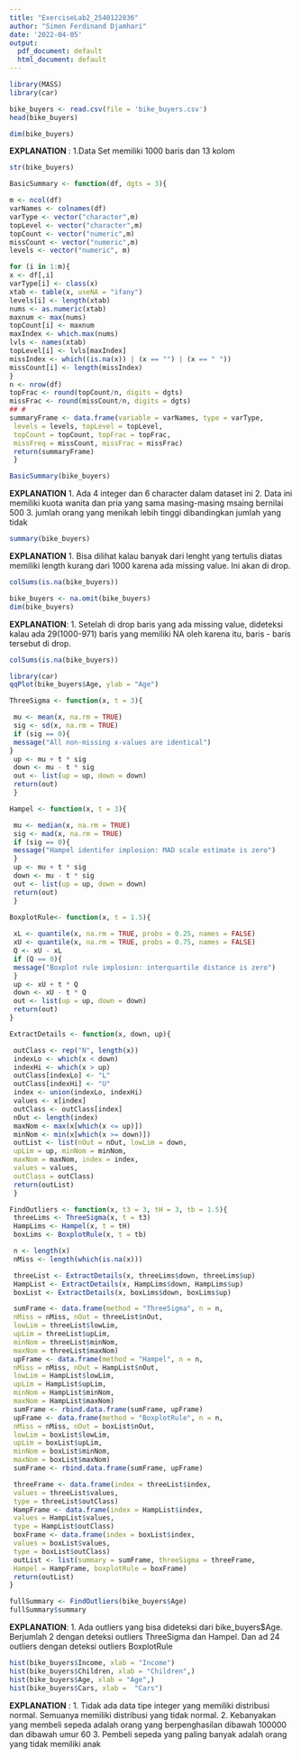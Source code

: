 ---
title: "ExerciseLab2_2540122836"
author: "Simen Ferdinand Djamhari"
date: '2022-04-05'
output:
  pdf_document: default
  html_document: default
---

```{r}
library(MASS)
library(car)
```

```{r}
bike_buyers <- read.csv(file = 'bike_buyers.csv')
head(bike_buyers)
```

```{r}
dim(bike_buyers)
```
__EXPLANATION__ :
1.Data Set memiliki 1000 baris dan 13 kolom

```{r}
str(bike_buyers)
```

```{r}
BasicSummary <- function(df, dgts = 3){

m <- ncol(df)
varNames <- colnames(df)
varType <- vector("character",m)
topLevel <- vector("character",m)
topCount <- vector("numeric",m)
missCount <- vector("numeric",m)
levels <- vector("numeric", m)

for (i in 1:m){
x <- df[,i]
varType[i] <- class(x)
xtab <- table(x, useNA = "ifany")
levels[i] <- length(xtab)
nums <- as.numeric(xtab)
maxnum <- max(nums)
topCount[i] <- maxnum
maxIndex <- which.max(nums)
lvls <- names(xtab)
topLevel[i] <- lvls[maxIndex]
missIndex <- which((is.na(x)) | (x == "") | (x == " "))
missCount[i] <- length(missIndex)
}
n <- nrow(df)
topFrac <- round(topCount/n, digits = dgts)
missFrac <- round(missCount/n, digits = dgts)
## #
summaryFrame <- data.frame(variable = varNames, type = varType,
 levels = levels, topLevel = topLevel,
 topCount = topCount, topFrac = topFrac,
 missFreq = missCount, missFrac = missFrac)
 return(summaryFrame)
 }

BasicSummary(bike_buyers)
```

__EXPLANATION__
1. Ada 4 integer dan 6 character dalam dataset ini
2. Data ini memiliki kuota wanita dan pria yang sama masing-masing msaing bernilai 500
3. jumlah orang yang menikah lebih tinggi dibandingkan jumlah yang tidak

```{r}
summary(bike_buyers)
```
__EXPLANATION__
1. Bisa dilihat kalau banyak dari lenght yang tertulis diatas memiliki length kurang dari 1000 karena ada missing value. Ini akan di drop.

```{r}
colSums(is.na(bike_buyers))
```

```{r}
bike_buyers <- na.omit(bike_buyers)
dim(bike_buyers)
```
__EXPLANATION__:
1. Setelah di drop baris yang ada missing value, dideteksi kalau ada 29(1000-971) baris yang memiliki NA oleh karena itu, baris - baris tersebut di drop.

```{r}
colSums(is.na(bike_buyers))
```


```{r}
library(car)
qqPlot(bike_buyers$Age, ylab = "Age")
```

```{r}
ThreeSigma <- function(x, t = 3){

 mu <- mean(x, na.rm = TRUE)
 sig <- sd(x, na.rm = TRUE)
 if (sig == 0){
 message("All non-missing x-values are identical")
}
 up <- mu + t * sig
 down <- mu - t * sig
 out <- list(up = up, down = down)
 return(out)
 }

Hampel <- function(x, t = 3){

 mu <- median(x, na.rm = TRUE)
 sig <- mad(x, na.rm = TRUE)
 if (sig == 0){
 message("Hampel identifer implosion: MAD scale estimate is zero")
 }
 up <- mu + t * sig
 down <- mu - t * sig
 out <- list(up = up, down = down)
 return(out)
 }
   
BoxplotRule<- function(x, t = 1.5){

 xL <- quantile(x, na.rm = TRUE, probs = 0.25, names = FALSE)
 xU <- quantile(x, na.rm = TRUE, probs = 0.75, names = FALSE)
 Q <- xU - xL
 if (Q == 0){
 message("Boxplot rule implosion: interquartile distance is zero")
 }
 up <- xU + t * Q
 down <- xU - t * Q
 out <- list(up = up, down = down)
 return(out)
}   

ExtractDetails <- function(x, down, up){

 outClass <- rep("N", length(x))
 indexLo <- which(x < down)
 indexHi <- which(x > up)
 outClass[indexLo] <- "L"
 outClass[indexHi] <- "U"
 index <- union(indexLo, indexHi)
 values <- x[index]
 outClass <- outClass[index]
 nOut <- length(index)
 maxNom <- max(x[which(x <= up)])
 minNom <- min(x[which(x >= down)])
 outList <- list(nOut = nOut, lowLim = down,
 upLim = up, minNom = minNom,
 maxNom = maxNom, index = index,
 values = values,
 outClass = outClass)
 return(outList)
 }
```
```{r}
FindOutliers <- function(x, t3 = 3, tH = 3, tb = 1.5){
 threeLims <- ThreeSigma(x, t = t3)
 HampLims <- Hampel(x, t = tH)
 boxLims <- BoxplotRule(x, t = tb)

 n <- length(x)
 nMiss <- length(which(is.na(x)))

 threeList <- ExtractDetails(x, threeLims$down, threeLims$up)
 HampList <- ExtractDetails(x, HampLims$down, HampLims$up)
 boxList <- ExtractDetails(x, boxLims$down, boxLims$up)

 sumFrame <- data.frame(method = "ThreeSigma", n = n,
 nMiss = nMiss, nOut = threeList$nOut,
 lowLim = threeList$lowLim,
 upLim = threeList$upLim,
 minNom = threeList$minNom,
 maxNom = threeList$maxNom)
 upFrame <- data.frame(method = "Hampel", n = n,
 nMiss = nMiss, nOut = HampList$nOut,
 lowLim = HampList$lowLim,
 upLim = HampList$upLim,
 minNom = HampList$minNom,
 maxNom = HampList$maxNom)
 sumFrame <- rbind.data.frame(sumFrame, upFrame)
 upFrame <- data.frame(method = "BoxplotRule", n = n,
 nMiss = nMiss, nOut = boxList$nOut,
 lowLim = boxList$lowLim,
 upLim = boxList$upLim,
 minNom = boxList$minNom,
 maxNom = boxList$maxNom)
 sumFrame <- rbind.data.frame(sumFrame, upFrame)

 threeFrame <- data.frame(index = threeList$index,
 values = threeList$values,
 type = threeList$outClass)
 HampFrame <- data.frame(index = HampList$index,
 values = HampList$values,
 type = HampList$outClass)
 boxFrame <- data.frame(index = boxList$index,
 values = boxList$values,
 type = boxList$outClass)
 outList <- list(summary = sumFrame, threeSigma = threeFrame,
 Hampel = HampFrame, boxplotRule = boxFrame)
 return(outList)
}
```


```{r}
fullSummary <- FindOutliers(bike_buyers$Age)
fullSummary$summary
```

__EXPLANATION__:
1. Ada outliers yang bisa dideteksi dari bike_buyers$Age. Berjumlah 2 dengan deteksi outliers ThreeSigma dan Hampel. Dan ad 24 outliers dengan deteksi outliers BoxplotRule


```{r}
hist(bike_buyers$Income, xlab = "Income")
hist(bike_buyers$Children, xlab = "Children",)
hist(bike_buyers$Age, xlab = "Age",)
hist(bike_buyers$Cars, xlab =  "Cars")
```

__EXPLANATION__ :
1. Tidak ada data tipe integer yang memiliki distribusi normal. Semuanya memiliki distribusi yang tidak normal. 
2. Kebanyakan yang membeli sepeda adalah orang yang berpenghasilan dibawah 100000 dan dibawah umur 60
3. Pembeli sepeda yang paling banyak adalah orang yang tidak memiliki anak

